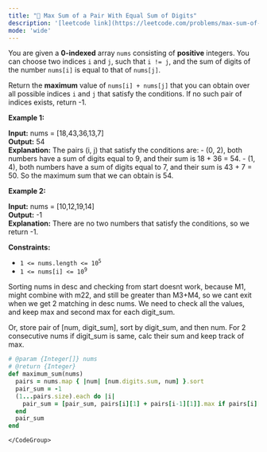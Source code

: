 ```yaml
---
title: "🧀 Max Sum of a Pair With Equal Sum of Digits"
description: '[leetcode link](https://leetcode.com/problems/max-sum-of-a-pair-with-equal-sum-of-digits/description/)'
mode: 'wide'
---
```

<Tabs>
  <Tab title="Question" icon="circle-question" iconType="regular">
    <Card>
      <p>You are given a <strong>0-indexed</strong> array <code>nums</code> consisting of <strong>positive</strong> integers. You can choose two indices <code>i</code> and <code>j</code>, such that <code>i != j</code>, and the sum of digits of the number <code>nums[i]</code> is equal to that of <code>nums[j]</code>.</p>  <p>Return the <strong>maximum</strong> value of<em> </em><code>nums[i] + nums[j]</code><em> </em>that you can obtain over all possible indices <code>i</code> and <code>j</code> that satisfy the conditions. If no such pair of indices exists, return -1.</p>   <p><strong class="example">Example 1:</strong></p>   <strong>Input:</strong> nums = [18,43,36,13,7] <br/> <strong>Output:</strong> 54 <br/> <strong>Explanation:</strong> The pairs (i, j) that satisfy the conditions are: - (0, 2), both numbers have a sum of digits equal to 9, and their sum is 18 + 36 = 54. - (1, 4), both numbers have a sum of digits equal to 7, and their sum is 43 + 7 = 50. So the maximum sum that we can obtain is 54.   <p><strong class="example">Example 2:</strong></p>   <strong>Input:</strong> nums = [10,12,19,14] <br/> <strong>Output:</strong> -1 <br/> <strong>Explanation:</strong> There are no two numbers that satisfy the conditions, so we return -1.    <p><strong>Constraints:</strong></p>  <ul>  <li><code>1 &lt;= nums.length &lt;= 10<sup>5</sup></code></li>  <li><code>1 &lt;= nums[i] &lt;= 10<sup>9</sup></code></li> </ul> 
    </Card>
  </Tab>
  <Tab title="Solution" icon="lightbulb" iconType="regular" >
    <Card>
      Sorting nums in desc and checking from start doesnt work, because M1, might combine with m22, and still be greater than M3+M4, so we cant exit when we get 2 matching in desc nums. We need to check all the values, and keep max and second max for each digit_sum.

Or, store pair of [num, digit_sum], sort by digit_sum, and then num. For 2 consecutive nums if digit_sum is same, calc their sum and keep track of max.
</Card>
  <Expandable title="code">
    <CodeGroup dropdown>
```ruby title="Max Sum of a Pair With Equal Sum of Digits" lines
# @param {Integer[]} nums
# @return {Integer}
def maximum_sum(nums)
  pairs = nums.map { |num| [num.digits.sum, num] }.sort
  pair_sum = -1
  (1...pairs.size).each do |i|
    pair_sum = [pair_sum, pairs[i][1] + pairs[i-1][1]].max if pairs[i][0] == pairs[i-1][0]
  end
  pair_sum
end
```
    </CodeGroup>
  </Expandable>
  </Tab>
</Tabs>